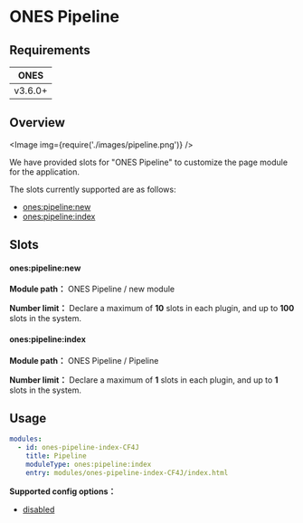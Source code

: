 # ONES Pipeline


## Requirements

| **ONES** |
| :------: |
| v3.6.0+  |

## Overview

<Image img={require('./images/pipeline.png')} />

We have provided slots for "ONES Pipeline" to customize the page module for the application.

The slots currently supported are as follows:

- [ones:pipeline:new](#onespipelinenew)
- [ones:pipeline:index](#onespipelineindex)

## Slots

#### ones:pipeline:new

**Module path：** ONES Pipeline / new module

**Number limit：** Declare a maximum of **10** slots in each plugin, and up to **100** slots in the system.

#### ones:pipeline:index

**Module path：** ONES Pipeline / Pipeline

**Number limit：** Declare a maximum of **1** slots in each plugin, and up to **1** slots in the system.

## Usage

```yaml
modules:
  - id: ones-pipeline-index-CF4J
    title: Pipeline
    moduleType: ones:pipeline:index
    entry: modules/ones-pipeline-index-CF4J/index.html
```

**Supported config options：**

- [disabled](../../../../reference/config/plugin.md#disabled)
